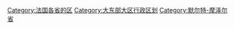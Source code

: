 [[Category:法国各省的区|Category:法国各省的区]]
[[Category:大东部大区行政区划|Category:大东部大区行政区划]]
[[Category:默尔特-摩泽尔省|Category:默尔特-摩泽尔省]]